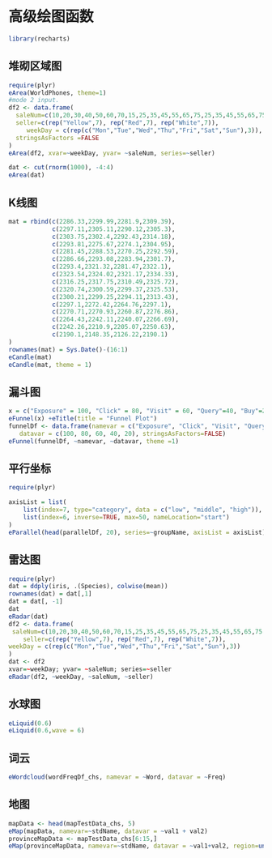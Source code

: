 # 高级绘图函数 {#nbFunction}

```r
library(recharts)
```

## 堆砌区域图
```r
require(plyr)
eArea(WorldPhones, theme=1)
#mode 2 input.
df2 <- data.frame(
  saleNum=c(10,20,30,40,50,60,70,15,25,35,45,55,65,75,25,35,45,55,65,75,85),
  seller=c(rep("Yellow",7), rep("Red",7), rep("White",7)),
	 weekDay = c(rep(c("Mon","Tue","Wed","Thu","Fri","Sat","Sun"),3)),
  stringsAsFactors =FALSE
)
eArea(df2, xvar=~weekDay, yvar= ~saleNum, series=~seller)

dat <- cut(rnorm(1000), -4:4)
eArea(dat)
```

## K线图

```r
mat = rbind(c(2286.33,2299.99,2281.9,2309.39),
            c(2297.11,2305.11,2290.12,2305.3),
            c(2303.75,2302.4,2292.43,2314.18),
            c(2293.81,2275.67,2274.1,2304.95),
            c(2281.45,2288.53,2270.25,2292.59),
            c(2286.66,2293.08,2283.94,2301.7),
            c(2293.4,2321.32,2281.47,2322.1),
            c(2323.54,2324.02,2321.17,2334.33),
            c(2316.25,2317.75,2310.49,2325.72),
            c(2320.74,2300.59,2299.37,2325.53),
            c(2300.21,2299.25,2294.11,2313.43),
            c(2297.1,2272.42,2264.76,2297.1),
            c(2270.71,2270.93,2260.87,2276.86),
            c(2264.43,2242.11,2240.07,2266.69),
            c(2242.26,2210.9,2205.07,2250.63),
            c(2190.1,2148.35,2126.22,2190.1)
)
rownames(mat) = Sys.Date()-(16:1)
eCandle(mat)
eCandle(mat, theme = 1)
```

## 漏斗图

```r
x = c("Exposure" = 100, "Click" = 80, "Visit" = 60, "Query"=40, "Buy"=20)
eFunnel(x) +eTitle(title = "Funnel Plot")
funnelDf <- data.frame(namevar = c("Exposure", "Click", "Visit", "Query", "Buy"),
   datavar = c(100, 80, 60, 40, 20), stringsAsFactors=FALSE)
eFunnel(funnelDf, ~namevar, ~datavar, theme =1)
```

## 平行坐标
```r
require(plyr)

axisList = list(
	list(index=7, type="category", data = c("low", "middle", "high")),
	list(index=6, inverse=TRUE, max=50, nameLocation="start")
)
eParallel(head(parallelDf, 20), series=~groupName, axisList = axisList)
```

## 雷达图
```r
require(plyr)
dat = ddply(iris, .(Species), colwise(mean))
rownames(dat) = dat[,1]
dat = dat[, -1]
dat
eRadar(dat)
df2 <- data.frame(
 saleNum=c(10,20,30,40,50,60,70,15,25,35,45,55,65,75,25,35,45,55,65,75,85),
	seller=c(rep("Yellow",7), rep("Red",7), rep("White",7)),
weekDay = c(rep(c("Mon","Tue","Wed","Thu","Fri","Sat","Sun"),3))
)
dat <- df2
xvar=~weekDay; yvar= ~saleNum; series=~seller
eRadar(df2, ~weekDay, ~saleNum, ~seller)
```

## 水球图
```r
eLiquid(0.6)
eLiquid(0.6,wave = 6)
```



## 词云
```r
eWordcloud(wordFreqDf_chs, namevar = ~Word, datavar = ~Freq)
```

## 地图
```r
mapData <- head(mapTestData_chs, 5)
eMap(mapData, namevar=~stdName, datavar = ~val1 + val2)
provinceMapData <- mapTestData_chs[6:15,]
eMap(provinceMapData, namevar=~stdName, datavar = ~val1+val2, region=unique(provinceMapData$motherName)[1])
```
